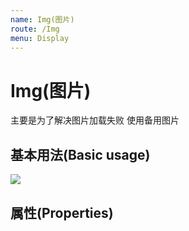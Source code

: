 ```yaml
---
name: Img(图片)
route: /Img
menu: Display
---
```



# Img(图片)

主要是为了解决图片加载失败 使用备用图片

## 基本用法(Basic usage)

<Playground>
  <Img
    src="/img.png"
    style={{
      width: 20,
    }}
  />
</Playground>

## 属性(Properties)

<Props of={Img} />
